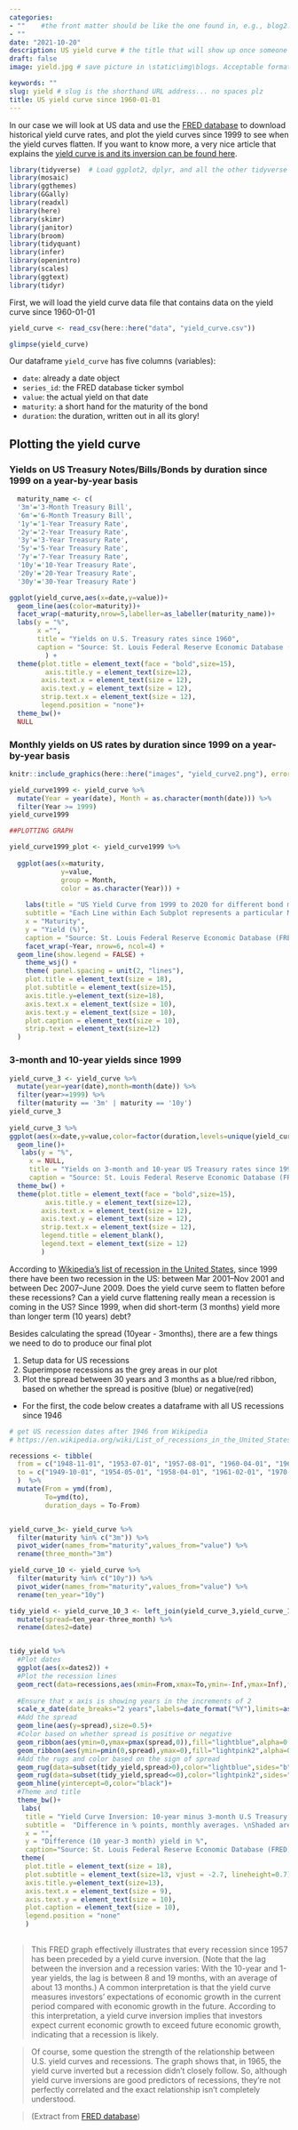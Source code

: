 ```yaml
---
categories:  
- ""    #the front matter should be like the one found in, e.g., blog2.md. It cannot be like the normal Rmd we used
- ""
date: "2021-10-20"
description: US yield curve # the title that will show up once someone gets to this page
draft: false
image: yield.jpg # save picture in \static\img\blogs. Acceptable formats= jpg, jpeg, or png . Your iPhone pics wont work

keywords: ""
slug: yield # slug is the shorthand URL address... no spaces plz
title: US yield curve since 1960-01-01
---
```

In our case we will look at US data and use the [FRED database](https://fred.stlouisfed.org/) to download historical yield curve rates, and plot the yield curves since 1999 to see when the yield curves flatten. If you want to know more, a very nice article that explains the [yield curve is and its inversion can be found here](https://fredblog.stlouisfed.org/2018/10/the-data-behind-the-fear-of-yield-curve-inversions/). 

```r
library(tidyverse)  # Load ggplot2, dplyr, and all the other tidyverse packages
library(mosaic)
library(ggthemes)
library(GGally)
library(readxl)
library(here)
library(skimr)
library(janitor)
library(broom)
library(tidyquant)
library(infer)
library(openintro)
library(scales)
library(ggtext)
library(tidyr)
```


First, we will load the yield curve data file that contains data on the yield curve since 1960-01-01

```r

yield_curve <- read_csv(here::here("data", "yield_curve.csv"))

glimpse(yield_curve)
```

Our dataframe `yield_curve` has five columns (variables):

- `date`: already a date object
- `series_id`: the FRED database ticker symbol
- `value`: the actual yield on that date
- `maturity`: a short hand for the maturity of the bond
- `duration`: the duration, written out in all its glory!


## Plotting the yield curve

### Yields on US Treasury Notes/Bills/Bonds by duration since 1999 on a year-by-year basis

```r

  maturity_name <- c(
  '3m'='3-Month Treasury Bill',
  '6m'='6-Month Treasury Bill',
  '1y'='1-Year Treasury Rate',
  '2y'='2-Year Treasury Rate',
  '3y'='3-Year Treasury Rate',
  '5y'='5-Year Treasury Rate',
  '7y'='7-Year Treasury Rate',
  '10y'='10-Year Treasury Rate',
  '20y'='20-Year Treasury Rate',
  '30y'='30-Year Treasury Rate')

ggplot(yield_curve,aes(x=date,y=value))+
  geom_line(aes(color=maturity))+
  facet_wrap(~maturity,nrow=5,labeller=as_labeller(maturity_name))+
  labs(y = "%",
       x ="",
       title = "Yields on U.S. Treasury rates since 1960",
       caption = "Source: St. Louis Federal Reserve Economic Database (FRED)"
         ) +
  theme(plot.title = element_text(face = "bold",size=15),
         axis.title.y = element_text(size=12),
        axis.text.x = element_text(size = 12),
        axis.text.y = element_text(size = 12),
        strip.text.x = element_text(size = 12),
        legend.position = "none")+
  theme_bw()+
  NULL
```

### Monthly yields on US rates by duration since 1999 on a year-by-year basis

```r
knitr::include_graphics(here::here("images", "yield_curve2.png"), error = FALSE)

yield_curve1999 <- yield_curve %>%
  mutate(Year = year(date), Month = as.character(month(date))) %>%
  filter(Year >= 1999) 
yield_curve1999

##PLOTTING GRAPH

yield_curve1999_plot <- yield_curve1999 %>%
  
  ggplot(aes(x=maturity, 
             y=value, 
             group = Month, 
             color = as.character(Year))) +
  
    labs(title = "US Yield Curve from 1999 to 2020 for different bond maturities",
    subtitle = "Each Line within Each Subplot represents a particular Month",
    x = "Maturity",
    y = "Yield (%)",
    caption = "Source: St. Louis Federal Reserve Economic Database (FRED)") +
    facet_wrap(~Year, nrow=6, ncol=4) +
  geom_line(show.legend = FALSE) +
    theme_wsj() +
    theme( panel.spacing = unit(2, "lines"), 
    plot.title = element_text(size = 18),
    plot.subtitle = element_text(size=15),
    axis.title.y=element_text(size=18),
    axis.text.x = element_text(size = 10), 
    axis.text.y = element_text(size = 10), 
    plot.caption = element_text(size = 10),
    strip.text = element_text(size=12)
  ) 

```

### 3-month and 10-year yields since 1999

```r
yield_curve_3 <- yield_curve %>% 
  mutate(year=year(date),month=month(date)) %>% 
  filter(year>=1999) %>% 
  filter(maturity == '3m' | maturity == '10y')
yield_curve_3  
  
yield_curve_3 %>% 
ggplot(aes(x=date,y=value,color=factor(duration,levels=unique(yield_curve_3$duration))))+
  geom_line()+
   labs(y = "%",
     x = NULL,
     title = "Yields on 3-month and 10-year US Treasury rates since 1999",
     caption = "Source: St. Louis Federal Reserve Economic Database (FRED)") +
  theme_bw() +
  theme(plot.title = element_text(face = "bold",size=15),
         axis.title.y = element_text(size=12),
        axis.text.x = element_text(size = 12),
        axis.text.y = element_text(size = 12),
        strip.text.x = element_text(size = 12),
        legend.title = element_blank(),
        legend.text = element_text(size = 12)
        )
```


According to [Wikipedia's list of recession in the United States](https://en.wikipedia.org/wiki/List_of_recessions_in_the_United_States), since 1999 there have been two recession in the US: between Mar 2001–Nov 2001 and between Dec 2007–June 2009. Does the yield curve seem to flatten before these recessions? Can a yield curve flattening really mean a recession is coming in the US? Since 1999, when did short-term (3 months) yield more than longer term (10 years) debt?


Besides calculating the spread (10year - 3months), there are a few things we need to do to produce our final plot

1. Setup data for US recessions 
1. Superimpose recessions as the grey areas in our plot
1. Plot the spread between 30 years and 3 months as a blue/red ribbon, based on whether the spread is positive (blue) or negative(red)


- For the first, the code below creates a dataframe with all US recessions since 1946

```r

# get US recession dates after 1946 from Wikipedia 
# https://en.wikipedia.org/wiki/List_of_recessions_in_the_United_States

recessions <- tibble(
  from = c("1948-11-01", "1953-07-01", "1957-08-01", "1960-04-01", "1969-12-01", "1973-11-01", "1980-01-01","1981-07-01", "1990-07-01", "2001-03-01", "2007-12-01","2020-02-01"),  
  to = c("1949-10-01", "1954-05-01", "1958-04-01", "1961-02-01", "1970-11-01", "1975-03-01", "1980-07-01", "1982-11-01", "1991-03-01", "2001-11-01", "2009-06-01", "2020-04-30") 
  )  %>% 
  mutate(From = ymd(from), 
         To=ymd(to),
         duration_days = To-From)


yield_curve_3<- yield_curve %>% 
  filter(maturity %in% c("3m")) %>%
  pivot_wider(names_from="maturity",values_from="value") %>% 
  rename(three_month="3m")

yield_curve_10 <- yield_curve %>% 
  filter(maturity %in% c("10y")) %>%
  pivot_wider(names_from="maturity",values_from="value") %>% 
  rename(ten_year="10y")

tidy_yield <- yield_curve_10_3 <- left_join(yield_curve_3,yield_curve_10,by="date") %>% 
  mutate(spread=ten_year-three_month) %>% 
  rename(dates2=date)


tidy_yield %>% 
  #Plot dates
  ggplot(aes(x=dates2)) +
  #Plot the recession lines
  geom_rect(data=recessions,aes(xmin=From,xmax=To,ymin=-Inf,ymax=Inf),fill='darkgray',inherit.aes=FALSE,alpha=0.35)+
  
  #Ensure that x axis is showing years in the increments of 2
  scale_x_date(date_breaks="2 years",labels=date_format("%Y"),limits=as.Date(c('1959-01-01','2021-08-01')))+
  #Add the spread
  geom_line(aes(y=spread),size=0.5)+
  #Color based on whether spread is positive or negative
  geom_ribbon(aes(ymin=0,ymax=pmax(spread,0)),fill="lightblue",alpha=0.5)+
  geom_ribbon(aes(ymin=pmin(0,spread),ymax=0),fill="lightpink2",alpha=0.5)+
  #Add the rugs and color based on the sign of spread
  geom_rug(data=subset(tidy_yield,spread>0),color="lightblue",sides="b",alpha=0.5)+
  geom_rug(data=subset(tidy_yield,spread<=0),color="lightpink2",sides="b",alpha=0.5)+
  geom_hline(yintercept=0,color="black")+
  #Theme and title
  theme_bw()+
   labs(
    title = "Yield Curve Inversion: 10-year minus 3-month U.S Treasury rates",
    subtitle =  "Difference in % points, monthly averages. \nShaded areas correspond to recessions",
    x = "", 
    y = "Difference (10 year-3 month) yield in %",
    caption="Source: St. Louis Federal Reserve Economic Database (FRED)")+
   theme(
    plot.title = element_text(size = 18),
    plot.subtitle = element_text(size=13, vjust = -2.7, lineheight=0.7),
    axis.title.y=element_text(size=13),
    axis.text.x = element_text(size = 9),
    axis.text.y = element_text(size = 10),
    plot.caption = element_text(size = 10),
    legend.position = "none" 
    ) 
        
```

> This FRED graph effectively illustrates that every recession since 1957 has been preceded by a yield curve inversion. (Note that the lag between the inversion and a recession varies: With the 10-year and 1-year yields, the lag is between 8 and 19 months, with an average of about 13 months.) A common interpretation is that the yield curve measures investors’ expectations of economic growth in the current period compared with economic growth in the future. According to this interpretation, a yield curve inversion implies that investors expect current economic growth to exceed future economic growth, indicating that a recession is likely.

> Of course, some question the strength of the relationship between U.S. yield curves and recessions. The graph shows that, in 1965, the yield curve inverted but a recession didn’t closely follow. So, although yield curve inversions are good predictors of recessions, they’re not perfectly correlated and the exact relationship isn’t completely understood.

> (Extract from [FRED database](https://fred.stlouisfed.org/))

